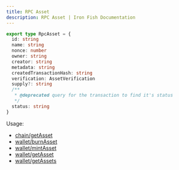 ```yaml
---
title: RPC Asset
description: RPC Asset | Iron Fish Documentation
---
```

```typescript
export type RpcAsset = {
  id: string
  name: string
  nonce: number
  owner: string
  creator: string
  metadata: string
  createdTransactionHash: string
  verification: AssetVerification
  supply?: string
  /**
   * @deprecated query for the transaction to find it's status
   */
  status: string
}
```

Usage: 
- [chain/getAsset](/developers/documentation/rpc/chain/get_asset)
- [wallet/burnAsset](/developers/documentation/rpc/wallet/burn_asset)
- [wallet/mintAsset](/developers/documentation/rpc/wallet/mint_asset)
- [wallet/getAsset](/developers/documentation/rpc/wallet/get_asset)
- [wallet/getAssets](/developers/documentation/rpc/wallet/get_assets)